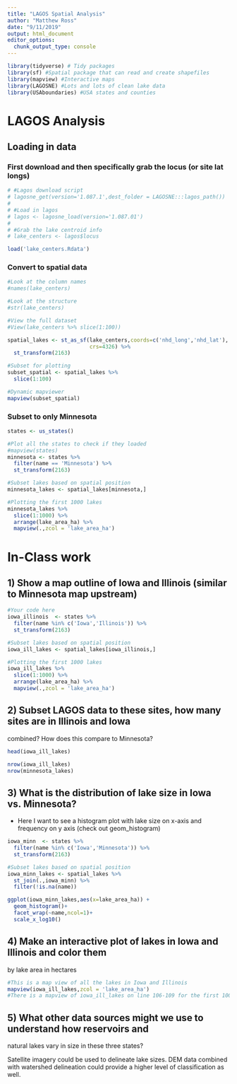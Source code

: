 ```yaml
---
title: "LAGOS Spatial Analysis"
author: "Matthew Ross"
date: "9/11/2019"
output: html_document
editor_options: 
  chunk_output_type: console
---
```




```r
library(tidyverse) # Tidy packages
library(sf) #Spatial package that can read and create shapefiles 
library(mapview) #Interactive maps
library(LAGOSNE) #Lots and lots of clean lake data
library(USAboundaries) #USA states and counties
```


# LAGOS Analysis


## Loading in data


### First download and then specifically grab the locus (or site lat longs)
```r
# #Lagos download script
# lagosne_get(version='1.087.1',dest_folder = LAGOSNE:::lagos_path())
# 
# #Load in lagos
# lagos <- lagosne_load(version='1.087.01')
# 
# #Grab the lake centroid info
# lake_centers <- lagos$locus

load('lake_centers.Rdata')
```



### Convert to spatial data
```r
#Look at the column names
#names(lake_centers)

#Look at the structure
#str(lake_centers)

#View the full dataset
#View(lake_centers %>% slice(1:100))

spatial_lakes <- st_as_sf(lake_centers,coords=c('nhd_long','nhd_lat'),
                          crs=4326) %>%
  st_transform(2163)

#Subset for plotting
subset_spatial <- spatial_lakes %>%
  slice(1:100)

#Dynamic mapviewer
mapview(subset_spatial)

```


### Subset to only Minnesota

```r
states <- us_states()

#Plot all the states to check if they loaded
#mapview(states)
minnesota <- states %>%
  filter(name == 'Minnesota') %>%
  st_transform(2163)

#Subset lakes based on spatial position
minnesota_lakes <- spatial_lakes[minnesota,]

#Plotting the first 1000 lakes
minnesota_lakes %>%
  slice(1:1000) %>%
  arrange(lake_area_ha) %>%
  mapview(.,zcol = 'lake_area_ha')
```



# In-Class work


## 1) Show a map outline of Iowa and Illinois (similar to Minnesota map upstream)

```r
#Your code here
iowa_illinois  <- states %>%
  filter(name %in% c('Iowa','Illinois')) %>%
  st_transform(2163)

#Subset lakes based on spatial position
iowa_ill_lakes <- spatial_lakes[iowa_illinois,]

#Plotting the first 1000 lakes
iowa_ill_lakes %>%
  slice(1:1000) %>%
  arrange(lake_area_ha) %>%
  mapview(.,zcol = 'lake_area_ha')
```



## 2) Subset LAGOS data to these sites, how many sites are in Illinois and Iowa
combined? How does this compare to Minnesota?

```r

head(iowa_ill_lakes)

nrow(iowa_ill_lakes)
nrow(minnesota_lakes)

```


## 3) What is the distribution of lake size in Iowa vs. Minnesota?

- Here I want to see a histogram plot with lake size on x-axis and frequency on 
y axis (check out geom_histogram)

```r

iowa_minn  <- states %>%
  filter(name %in% c('Iowa','Minnesota')) %>%
  st_transform(2163)

#Subset lakes based on spatial position
iowa_minn_lakes <- spatial_lakes %>%
  st_join(.,iowa_minn) %>%
  filter(!is.na(name))

ggplot(iowa_minn_lakes,aes(x=lake_area_ha)) +
  geom_histogram()+
  facet_wrap(~name,ncol=1)+
  scale_x_log10()


```


## 4) Make an interactive plot of lakes in Iowa and Illinois and color them
by lake area in hectares

```r
#This is a map view of all the lakes in Iowa and Illinois
mapview(iowa_ill_lakes,zcol = 'lake_area_ha')
#There is a mapview of iowa_ill_lakes on line 106-109 for the first 1000 lakes

```


## 5) What other data sources might we use to understand how reservoirs and 
natural lakes vary in size in these three states? 

Satellite imagery could be used to delineate lake sizes. DEM data combined with watershed delineation could provide a higher level of classification as well.

